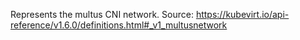 <!-- Code generated from the comments of the MultusNetwork struct in builder/kubevirt/iso/config.go; DO NOT EDIT MANUALLY -->

Represents the multus CNI network.
Source: https://kubevirt.io/api-reference/v1.6.0/definitions.html#_v1_multusnetwork

<!-- End of code generated from the comments of the MultusNetwork struct in builder/kubevirt/iso/config.go; -->
